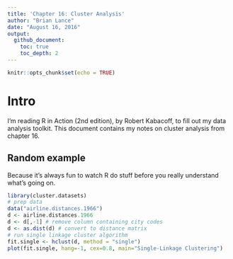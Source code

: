 ```yaml
---
title: 'Chapter 16: Cluster Analysis'
author: "Brian Lance"
date: "August 16, 2016"
output: 
  github_document:
    toc: true
    toc_depth: 2
---
```


```r
knitr::opts_chunk$set(echo = TRUE)
```

# Intro

I'm reading R in Action (2nd edition), by Robert Kabacoff, to fill out my data analysis toolkit. This document contains my notes on cluster analysis from chapter 16.

## Random example

Because it's always fun to watch R do stuff before you really understand what's going on.

```r
library(cluster.datasets)
# prep data
data("airline.distances.1966")
d <- airline.distances.1966
d <- d[,-1] # remove column containing city codes
d <- as.dist(d) # convert to distance matrix
# run single linkage cluster algorithm
fit.single <- hclust(d, method = "single")
plot(fit.single, hang=-1, cex=0.8, main="Single-Linkage Clustering")
```

